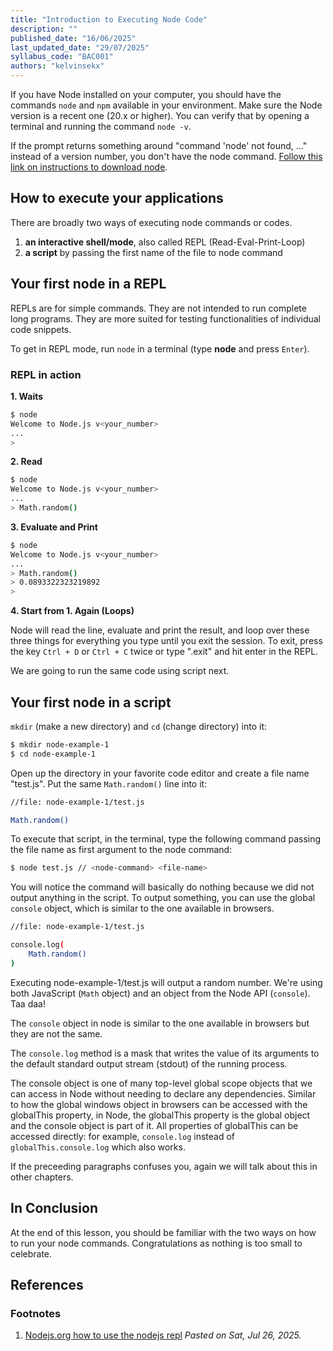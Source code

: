 ```yaml
---
title: "Introduction to Executing Node Code"
description: ""
published_date: "16/06/2025"
last_updated_date: "29/07/2025"
syllabus_code: "BAC001"
authors: "kelvinsekx"
---
```


If you have Node installed on your computer, you should have the commands `node` and `npm` available in your environment. Make sure the Node version is a recent one (20.x or higher). You can verify that by opening a terminal and running the command `node -v`.

If the prompt returns something around "command 'node' not found, ..." instead of a version number, you don't have the node command. <a href='https://nodejs.org/en/download'>Follow this link on instructions to download node</a>.

## How to execute your applications

There are broadly two ways of executing node commands or codes.

1. **an interactive shell/mode**, also called REPL (Read-Eval-Print-Loop)
2. **a script** by passing the first name of the file to node command

## Your first node in a REPL

REPLs are for simple commands. They are not intended to run complete long programs. They are more suited for testing functionalities of individual code snippets.

To get in REPL mode, run `node` in a terminal (type **node** and press `Enter`).

### REPL in action

**1. Waits**

```bash
$ node
Welcome to Node.js v<your_number>
...
>
```

**2. Read**

```bash
$ node
Welcome to Node.js v<your_number>
...
> Math.random()
```

**3. Evaluate and Print**

```bash
$ node
Welcome to Node.js v<your_number>
...
> Math.random()
> 0.0893322323219892
>
```

**4. Start from 1. Again (Loops)**

Node will read the line, evaluate and print the result, and loop over these three things for everything you type until you exit the session. To exit, press the key `Ctrl + D` or `Ctrl + C` twice or type ".exit" and hit enter in the REPL.

We are going to run the same code using script next.

## Your first node in a script

`mkdir` (make a new directory) and `cd` (change directory) into it:

```bash
$ mkdir node-example-1
$ cd node-example-1
```

Open up the directory in your favorite code editor and create a file name "test.js". Put the same `Math.random()` line into it:

```bash
//file: node-example-1/test.js

Math.random()
```

To execute that script, in the terminal, type the following command passing the file name as first argument to the node command:

```bash
$ node test.js // <node-command> <file-name>
```

You will notice the command will basically do nothing because we did not output anything in the script. To output something, you can use the global `console` object, which is similar to the one available in browsers.

```bash
//file: node-example-1/test.js

console.log(
    Math.random()
)
```

Executing node-example-1/test.js will output a random number. We're using both JavaScript (`Math` object) and an object from the Node API (`console`). Taa daa!

<LongAside subject="A little diversion to talk `console`">

The `console` object in node is similar to the one available in browsers but they are not the same.

The `console.log` method is a mask that writes the value of its arguments to the default standard output stream (stdout) of the running process.

The console object is one of many top-level global scope objects that we can access in Node without needing to declare any dependencies. Similar to how the global windows object in browsers can be accessed with the globalThis property, in Node, the globalThis property is the global object and the console object is part of it. All properties of globalThis can be accessed directly: for example, `console.log` instead of `globalThis.console.log` which also works.

If the preceeding paragraphs confuses you, again we will talk about this in other chapters.

</LongAside>

## In Conclusion

At the end of this lesson, you should be familiar with the two ways on how to run your node commands. Congratulations as nothing is too small to celebrate.

## References

### Footnotes

1. [Nodejs.org how to use the nodejs repl](https://nodejs.org/en/learn/command-line/how-to-use-the-nodejs-repl) _Pasted on Sat, Jul 26, 2025._
